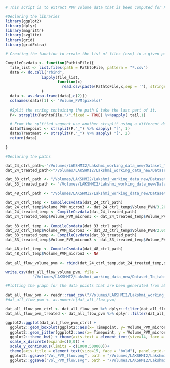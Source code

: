 ```r
# This script is to extract PVM volume data that is been computed for Flowbased segmentation (Results from Tabish)
```

``` r
#Declaring the libraries
library(ggplot2)
library(dplyr)
library(magrittr)
library(svglite)
library(grid)
library(gridExtra)
```

```r
# Creating the function to create the list of files (csv) in a given path and read the csv and further write in a dataframe

CompileCsvdata <- function(PathtoFile){
  file_list <- list.files(path = PathtoFile, pattern = "*.csv")
  data <- do.call("rbind",
                lapply(file_list,
                       function(x)
                         read.csv(paste(PathtoFile,x,sep = ''), stringsAsFactors = FALSE))
                )
  data <- as.data.frame(data[,c(2)])
  colnames(data)[1] <- "Volume_PVM(pixels)"
  
  #Split the string containing the path & take the last part of it.
  P<- strsplit(PathtoFile,"/",fixed = TRUE) %>%sapply( tail,1) 

  # From the splitted segment use another strsplit using a different delimiter and take the required timepoint & treatment and add them in the appropriate columns
  data$Timepoint <- strsplit(P,"_") %>% sapply( "[", 1)
  data$Treatment <- strsplit(P,"_") %>% sapply( "[", 2)
  return(data)

}

```

```r

#Declaring the paths

dat_24_ctrl_path<-"/Volumes/LAKSHMI2/Lakshmi_working_data_new/Dataset_To_tabish_FlowMethod/tabish_results/24V_smooth/24V_ctrl_smooth_output/"
dat_24_treated_path<-"/Volumes/LAKSHMI2/Lakshmi_working_data_new/Dataset_To_tabish_FlowMethod/tabish_results/24V_smooth/24V_treated_smooth_output/"

dat_33_ctrl_path <- "/Volumes/LAKSHMI2/Lakshmi_working_data_new/Dataset_To_tabish_FlowMethod/tabish_results/33V/33V_ctrl_output/"
dat_33_treated_path <- "/Volumes/LAKSHMI2/Lakshmi_working_data_new/Dataset_To_tabish_FlowMethod/tabish_results/33V/33V_treated_output/"

dat_48_ctrl_path <- "/Volumes/LAKSHMI2/Lakshmi_working_data_new/Dataset_To_tabish_FlowMethod/tabish_results/48v_output/"

dat_24_ctrl_temp <- CompileCsvdata(dat_24_ctrl_path)
dat_24_ctrl_temp$Volume_PVM_micron3 <- dat_24_ctrl_temp$Volume_PVM/3.2012 # This number is the conversion factor for the pixel to micron
dat_24_treated_temp <- CompileCsvdata(dat_24_treated_path)
dat_24_treated_temp$Volume_PVM_micron3 <- dat_24_treated_temp$Volume_PVM/3.2012  # This number is the conversion factor for the pixel to micron

dat_33_ctrl_temp <- CompileCsvdata(dat_33_ctrl_path)
dat_33_ctrl_temp$Volume_PVM_micron3 <- dat_33_ctrl_temp$Volume_PVM/2.0007  # This number is the conversion factor for the pixel to micron
dat_33_treated_temp <- CompileCsvdata(dat_33_treated_path)
dat_33_treated_temp$Volume_PVM_micron3 <- dat_33_treated_temp$Volume_PVM/2.0007  # This number is the conversion factor for the pixel to micron

dat_48_ctrl_temp <- CompileCsvdata(dat_48_ctrl_path)
dat_48_ctrl_temp$Volume_PVM_micron3 <- NA

dat_all_flow_volume_pvm <- rbind(dat_24_ctrl_temp,dat_24_treated_temp,dat_33_ctrl_temp,dat_33_treated_temp,dat_48_ctrl_temp)

write.csv(dat_all_flow_volume_pvm, file =
            "/Volumes/LAKSHMI2/Lakshmi_working_data_new/Dataset_To_tabish_FlowMethod/tabish_results/Analysis_tabish_PVM/master_PVM_volume_flow.csv")

```

```r
#Plotting the graph for the data points that are been generated from above chunks i.e. for the PVM volume that are computed using Flow based segmentation method (Tabish)

dat_all_flow_pvm <- readr::read_csv("/Volumes/LAKSHMI2/Lakshmi_working_data_new/Dataset_To_tabish_FlowMethod/tabish_results/Analysis_tabish_PVM/master_PVM_volume_flow_temp.csv")
#dat_all_flow_pvm <- as.numeric(dat_all_flow_pvm)

dat_all_flow_pvm_ctrl <- dat_all_flow_pvm %>% dplyr::filter(dat_all_flow_pvm$Treatment=="ctrl")
dat_all_flow_pvm_treated <- dat_all_flow_pvm %>% dplyr::filter(dat_all_flow_pvm$Treatment=="treated")

ggplot2::ggplot(dat_all_flow_pvm_ctrl) +
  ggplot2::geom_boxplot(ggplot2::aes(x= Timepoint, y= Volume_PVM_micron3, fill = Treatment), outlier.color = NA, size = 0.6, alpha = 0.0, width = 0.6, position = position_dodge(1), varwidth = F, notch = F, outlier.shape = NA, show.legend = FALSE) +
  ggplot2::geom_jitter(ggplot2::aes(x= Timepoint, y = Volume_PVM_micron3, fill = Treatment), colour = "red", cex = 2.5, alpha = 0.7, position = position_jitterdodge(0.2,0.2,1.0)) + 
  ggplot2::theme_bw() + theme(axis.text = element_text(size=14, face = "bold", colour = "black")) +
  scale_x_discrete(expand=c(0,0)) +
  scale_y_continuous(limits = c(1000,500000))+
  theme(axis.title = element_text(size=15, face = "bold"), panel.grid.major.x = element_blank(), panel.grid.major.y = element_blank(),panel.grid.minor.x = element_blank(), panel.grid.minor.y = element_blank(), panel.border = element_blank(), legend.title = element_blank(), legend.position = "none", legend.direction = "horizontal", legend.box.background = element_rect(size = 0.6), legend.text = element_text(size = 5), axis.line = element_line()) + ylab("Volume of PVM (micron^3)") + xlab("Timepoint of infection") +
  ggplot2::ggsave("Vol_PVM_flow.png", path = "/Volumes/LAKSHMI2/Lakshmi_working_data_new/Dataset_To_tabish_FlowMethod/tabish_results/Analysis_tabish_PVM", width = 4, height = 5, units = "in", dpi = 300) +
  ggplot2::ggsave("Vol_PVM_flow.svg", path = "/Volumes/LAKSHMI2/Lakshmi_working_data_new/Dataset_To_tabish_FlowMethod/tabish_results/Analysis_tabish_PVM", width = 4, height = 5, units = "in", dpi = 300)

```





